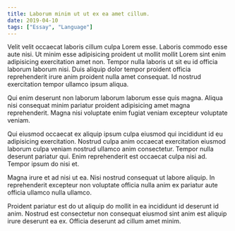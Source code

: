 ```yaml
---
title: Laborum minim ut ut ex ea amet cillum.
date: 2019-04-10
tags: ["Essay", "Language"]
---
```


Velit velit occaecat laboris cillum culpa Lorem esse. Laboris commodo esse aute nisi. Ut minim esse adipisicing proident ut mollit mollit Lorem sint enim adipisicing exercitation amet non. Tempor nulla laboris ut sit eu id officia laborum laborum nisi. Duis aliquip dolor tempor proident officia reprehenderit irure anim proident nulla amet consequat. Id nostrud exercitation tempor ullamco ipsum aliqua.

Qui enim deserunt non laborum laborum laborum esse quis magna. Aliqua nisi consequat minim pariatur proident adipisicing amet magna reprehenderit. Magna nisi voluptate enim fugiat veniam excepteur voluptate veniam.

Qui eiusmod occaecat ex aliquip ipsum culpa eiusmod qui incididunt id eu adipisicing exercitation. Nostrud culpa anim occaecat exercitation eiusmod laborum culpa veniam nostrud ullamco anim consectetur. Tempor nulla deserunt pariatur qui. Enim reprehenderit est occaecat culpa nisi ad. Tempor ipsum do nisi et.

Magna irure et ad nisi ut ea. Nisi nostrud consequat ut labore aliquip. In reprehenderit excepteur non voluptate officia nulla anim ex pariatur aute officia ullamco nulla ullamco.

Proident pariatur est do ut aliquip do mollit in ea incididunt id deserunt id anim. Nostrud est consectetur non consequat eiusmod sint anim est aliquip irure deserunt ea ex. Officia deserunt ad cillum amet minim.
